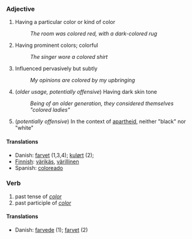 === Adjective ===

# Having a particular color or kind of color
#: ''The room was colored red, with a dark-colored rug''
# Having prominent colors; colorful
#: ''The singer wore a colored shirt''
# Influenced pervasively but subtly
#: ''My opinions are colored by my upbringing''
# (''older usage, potentially offensive'') Having dark skin tone
#: ''Being of an older generation, they considered themselves "colored ladies"''
# (''potentially offensive'') In the context of [[apartheid]], neither "black" nor "white"

====Translations====
*Danish: [[farvet]] (1,3,4); [[kulørt]] (2);
*[[Finnish]]: [[värikäs]], [[värillinen]]
*Spanish: [[coloreado]]

=== Verb ===

# past tense of ''[[color]]''
# past participle of ''[[color]]''

====Translations====
*Danish: [[farvede]] (1); [[farvet]] (2)